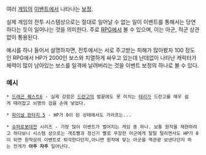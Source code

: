 여러 [[게임]]의 [[이벤트]]에서 나타나는 [[보정]].

실제 게임의 전투 시스템상으로는 절대로 일어날 수 없는 일이 이벤트를 통해서는 당연하다는 듯이 일어나는 것을 의미한다. 주로 [[RPG]]에서 볼 수 있으며, 이는 아군, 적군 상관없이 통용된다.

예시를 하나 들어서 설명하자면, 전투에서는 서로 주고받는 피해가 많아봤자 100 정도인 RPG에서 HP가 2000인 보스와 치열하게 싸우고 있는데 난데없이 나타난 캐릭터가 체력이 많이 남아있는 보스를 일격에 날려버리는 것을 이벤트 보정의 하나로 볼 수 있다.

=== 예시 ===
 * [[드래곤 퀘스트6]] - 실제 강함은 [[드란고]]의 발끝에도 못 미치는 [[테리]]가 드란고를 매우 쉽게 때려잡고 뇌명의 검을 손에 넣었다.

 * [[파이널 판타지 5]] - HP가 0이 된 상태에서도 가라프는...

 * [[슈퍼로봇대전]] 시리즈 - 가장 많이 이벤트가 벌어지는 게임 중 하나. 보통 원작을 재현하려고 하다보니 시스템 상으로는 개조빨과 정신기 빨로 무장한 아군에게 탈탈 털리면서도 HP가 0이 되면 원작상의 이벤트로 퇴각한다던지,아니면 원작에 맞는 아군을 역관광 보낸다던지 하는 전개가 '''아주 자주''' 일어난다.
